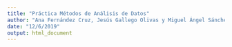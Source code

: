 ```yaml
---
title: "Práctica Métodos de Análisis de Datos"
author: "Ana Fernández Cruz, Jesús Gallego Olivas y Miguel Ángel Sánchez Alcázar"
date: "12/6/2019"
output: html_document
---
```


